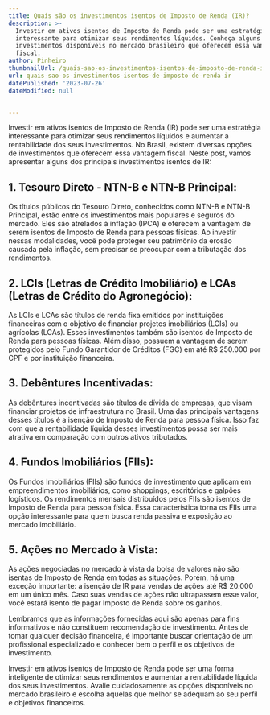 ```yaml
---
title: Quais são os investimentos isentos de Imposto de Renda (IR)?
description: >-
  Investir em ativos isentos de Imposto de Renda pode ser uma estratégia
  interessante para otimizar seus rendimentos líquidos. Conheça alguns dos
  investimentos disponíveis no mercado brasileiro que oferecem essa vantagem
  fiscal.
author: Pinheiro
thumbnailUrl: /quais-sao-os-investimentos-isentos-de-imposto-de-renda-ir.jpg
url: quais-sao-os-investimentos-isentos-de-imposto-de-renda-ir
datePublished: '2023-07-26'
dateModified: null


---
```


Investir em ativos isentos de Imposto de Renda (IR) pode ser uma estratégia interessante para otimizar seus rendimentos líquidos e aumentar a rentabilidade dos seus investimentos. No Brasil, existem diversas opções de investimentos que oferecem essa vantagem fiscal. Neste post, vamos apresentar alguns dos principais investimentos isentos de IR:

##  1. Tesouro Direto - NTN-B e NTN-B Principal:

Os títulos públicos do Tesouro Direto, conhecidos como NTN-B e NTN-B Principal, estão entre os investimentos mais populares e seguros do mercado. Eles são atrelados à inflação (IPCA) e oferecem a vantagem de serem isentos de Imposto de Renda para pessoas físicas. Ao investir nessas modalidades, você pode proteger seu patrimônio da erosão causada pela inflação, sem precisar se preocupar com a tributação dos rendimentos.

##  2. LCIs (Letras de Crédito Imobiliário) e LCAs (Letras de Crédito do Agronegócio):

As LCIs e LCAs são títulos de renda fixa emitidos por instituições financeiras com o objetivo de financiar projetos imobiliários (LCIs) ou agrícolas (LCAs). Esses investimentos também são isentos de Imposto de Renda para pessoas físicas. Além disso, possuem a vantagem de serem protegidos pelo Fundo Garantidor de Créditos (FGC) em até R$ 250.000 por CPF e por instituição financeira.

##  3. Debêntures Incentivadas:

As debêntures incentivadas são títulos de dívida de empresas, que visam financiar projetos de infraestrutura no Brasil. Uma das principais vantagens desses títulos é a isenção de Imposto de Renda para pessoa física. Isso faz com que a rentabilidade líquida desses investimentos possa ser mais atrativa em comparação com outros ativos tributados.

##  4. Fundos Imobiliários (FIIs):

Os Fundos Imobiliários (FIIs) são fundos de investimento que aplicam em empreendimentos imobiliários, como shoppings, escritórios e galpões logísticos. Os rendimentos mensais distribuídos pelos FIIs são isentos de Imposto de Renda para pessoa física. Essa característica torna os FIIs uma opção interessante para quem busca renda passiva e exposição ao mercado imobiliário.

##  5. Ações no Mercado à Vista:

As ações negociadas no mercado à vista da bolsa de valores não são isentas de Imposto de Renda em todas as situações. Porém, há uma exceção importante: a isenção de IR para vendas de ações até R$ 20.000 em um único mês. Caso suas vendas de ações não ultrapassem esse valor, você estará isento de pagar Imposto de Renda sobre os ganhos.

Lembramos que as informações fornecidas aqui são apenas para fins informativos e não constituem recomendação de investimento. Antes de tomar qualquer decisão financeira, é importante buscar orientação de um profissional especializado e conhecer bem o perfil e os objetivos de investimento.

Investir em ativos isentos de Imposto de Renda pode ser uma forma inteligente de otimizar seus rendimentos e aumentar a rentabilidade líquida dos seus investimentos. Avalie cuidadosamente as opções disponíveis no mercado brasileiro e escolha aquelas que melhor se adequam ao seu perfil e objetivos financeiros.
